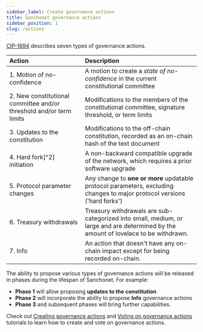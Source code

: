 ```yaml
---
sidebar_label: Create governance actions
title: Sanchonet governance actions  
sidebar_position: 1
slug: /actions
---
```


[CIP-1694](https://cips.cardano.org/cips/cip1694/) describes seven types of governance actions. 

| Action                                                              | Description |
| :---                                                                | :--- |
| 1. Motion of no-confidence                                          | A motion to create a _state of no-confidence_ in the current constitutional committee |
| 2. New constitutional committee and/or threshold and/or term limits | Modifications to the members of the constitutional committee, signature threshold, or term limits|
| 3. Updates to the constitution                                      | Modifications to the off-chain constitution, recorded as an on-chain hash of the text document |
| 4. Hard fork[^2] initiation                                         | A non-backward compatible upgrade of the network, which requires a prior software upgrade |
| 5. Protocol parameter changes                                       | Any change to **one or more** updatable protocol parameters, excluding changes to major protocol versions ('hard forks') |
| 6. Treasury withdrawals                                             | Treasury withdrawals are sub-categorized into small, medium, or large and are determined by the amount of lovelace to be withdrawn. |
| 7. Info                                                             | An action that doesn't have any on-chain impact except for being recorded on-chain. |

The ability to propose various types of governance actions will be released in phases during the lifespan of Sanchonet. For example:

* **Phase 1** will allow proposing **updates to the constitution** 
* **Phase 2** will incorporate the ability to propose **Info** governance actions
* **Phase 3** and subsequent phases will bring further capabilities.

Check out [Creating governance actions](../tutorials/create-action.mdx) and [Voting on governance actions](../tutorials/vote-actions.mdx) tutorials to learn how to create and vote on governance actions.

